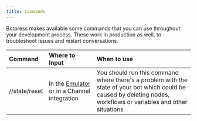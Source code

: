 ```yaml
---
title: Commands
---
```


Botpress makes available some commands that you can use throughout your development process. These work in production as well, to troubleshoot issues and restart conversations.

| Command       | Where to Input                                                  | When to use                                                                                                                                                         |
| :------------ | :-------------------------------------------------------------- | :------------------------------------------------------------------------------------------------------------------------------------------------------------------ |
| //state/reset | In the [Emulator](/learn/reference/emulator) or in a Channel integration | You should run this command where there's a problem with the state of your bot which could be caused by deleting nodes, workflows or variables and other situations |
